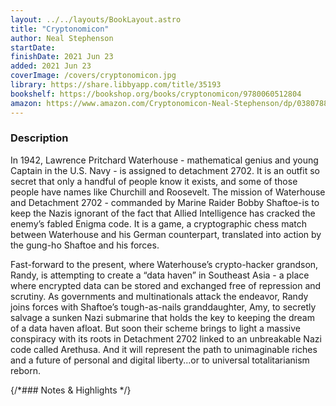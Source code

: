 ```yaml
---
layout: ../../layouts/BookLayout.astro
title: "Cryptonomicon"
author: Neal Stephenson
startDate:
finishDate: 2021 Jun 23
added: 2021 Jun 23
coverImage: /covers/cryptonomicon.jpg
library: https://share.libbyapp.com/title/35193
bookshelf: https://bookshop.org/books/cryptonomicon/9780060512804
amazon: https://www.amazon.com/Cryptonomicon-Neal-Stephenson/dp/0380788624/
---
```


<ReadingTime
  startDate  = {frontmatter.startDate}
  finishDate = {frontmatter.finishDate}
/>

### Description
In 1942, Lawrence Pritchard Waterhouse - mathematical genius and young Captain in the U.S. Navy - is assigned to detachment 2702. It is an outfit so secret that only a handful of people know it exists, and some of those people have names like Churchill and Roosevelt. The mission of Waterhouse and Detachment 2702 - commanded by Marine Raider Bobby Shaftoe-is to keep the Nazis ignorant of the fact that Allied Intelligence has cracked the enemy’s fabled Enigma code. It is a game, a cryptographic chess match between Waterhouse and his German counterpart, translated into action by the gung-ho Shaftoe and his forces.

Fast-forward to the present, where Waterhouse’s crypto-hacker grandson, Randy, is attempting to create a “data haven” in Southeast Asia - a place where encrypted data can be stored and exchanged free of repression and scrutiny. As governments and multinationals attack the endeavor, Randy joins forces with Shaftoe’s tough-as-nails granddaughter, Amy, to secretly salvage a sunken Nazi submarine that holds the key to keeping the dream of a data haven afloat. But soon their scheme brings to light a massive conspiracy with its roots in Detachment 2702 linked to an unbreakable Nazi code called Arethusa. And it will represent the path to unimaginable riches and a future of personal and digital liberty...or to universal totalitarianism reborn.

{/*### Notes & Highlights */}

<BuyBook
  library   = {frontmatter.library}
  bookshelf = {frontmatter.bookshelf}
  amazon    = {frontmatter.amazon}
/>
